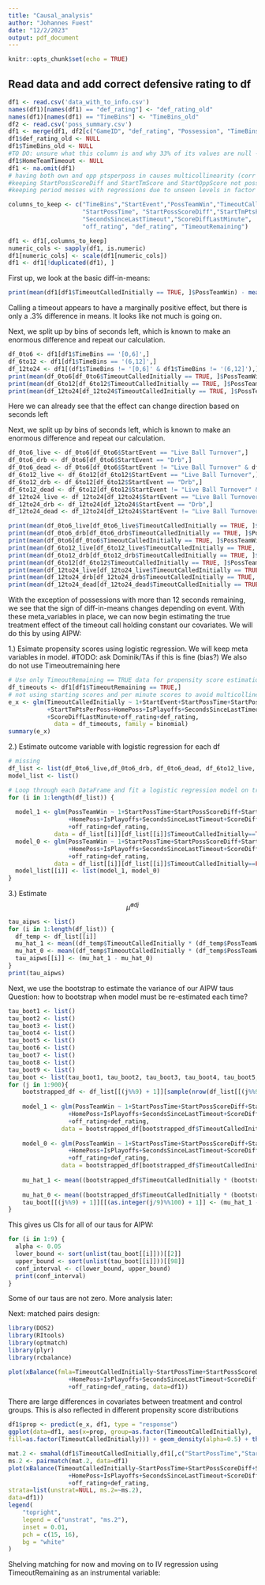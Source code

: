 ```yaml
---
title: "Causal_analysis"
author: "Johannes Fuest"
date: "12/2/2023"
output: pdf_document
---
```


```r
knitr::opts_chunk$set(echo = TRUE)
```

## Read data and add correct defensive rating to df
```r
df1 <- read.csv('data_with_to_info.csv')
names(df1)[names(df1) == "def_rating"] <- "def_rating_old"
names(df1)[names(df1) == "TimeBins"] <- "TimeBins_old"
df2 <- read.csv('poss_summary.csv')
df1 <- merge(df1, df2[c("GameID", "def_rating", "Possession", "TimeBins")], by = c("GameID", "Possession"), all.x = TRUE)
df1$def_rating_old <- NULL
df1$TimeBins_old <- NULL
#TO DO: unsure what this column is and why 33% of its values are null -> ask the squad
df1$HomeTeamTimeout <- NULL
df1 <- na.omit(df1)
# having both own and opp ptsperposs in causes multicollinearity (corr .99) -> keep only own
#keeping StartPossScoreDiff and StartTmScore and StartOppScore not possible due to multicollinearity -> keep only StartPossScorediff
#keeping period messes with regressions due to unseen levels in factor

columns_to_keep <- c("TimeBins","StartEvent","PossTeamWin","TimeoutCalledInitially",
                     "StartPossTime", "StartPossScoreDiff","StartTmPtsPerPoss","HomePoss","IsPlayoffs",
                     "SecondsSinceLastTimeout","ScoreDiffLastMinute", 
                     "off_rating", "def_rating", "TimeoutRemaining")

df1 <- df1[,columns_to_keep]
numeric_cols <- sapply(df1, is.numeric)
df1[numeric_cols] <- scale(df1[numeric_cols])
df1 <- df1[!duplicated(df1), ]
```

First up, we look at the basic diff-in-means:
```r
print(mean(df1[df1$TimeoutCalledInitially == TRUE, ]$PossTeamWin) - mean(df1[df1$TimeoutCalledInitially == FALSE, ]$PossTeamWin))
```
Calling a timeout appears to have a marginally positive effect, but there is 
only a .3% difference in means. It looks like not much is going on. 

Next, we split up by bins of seconds left, which is known to make an enormous 
difference and repeat our calculation.
```r
df_0to6 <- df1[df1$TimeBins == '[0,6]',]
df_6to12 <- df1[df1$TimeBins == '(6,12]',]
df_12to24 <- df1[(df1$TimeBins != '[0,6]' & df1$TimeBins != '(6,12]'),]
print(mean(df_0to6[df_0to6$TimeoutCalledInitially == TRUE, ]$PossTeamWin) - mean(df_0to6[df_0to6$TimeoutCalledInitially == FALSE, ]$PossTeamWin))
print(mean(df_6to12[df_6to12$TimeoutCalledInitially == TRUE, ]$PossTeamWin) - mean(df_6to12[df_6to12$TimeoutCalledInitially == FALSE, ]$PossTeamWin))
print(mean(df_12to24[df_12to24$TimeoutCalledInitially == TRUE, ]$PossTeamWin) - mean(df_12to24[df_12to24$TimeoutCalledInitially == FALSE, ]$PossTeamWin))

```
Here we can already see that the effect can change direction based on seconds left

Next, we split up by bins of seconds left, which is known to make an enormous 
difference and repeat our calculation.

```r
df_0to6_live <- df_0to6[df_0to6$StartEvent == "Live Ball Turnover",]
df_0to6_drb <- df_0to6[df_0to6$StartEvent == "Drb",]
df_0to6_dead <- df_0to6[df_0to6$StartEvent != "Live Ball Turnover" & df_0to6$StartEvent != "Drb" ,]
df_6to12_live <- df_6to12[df_6to12$StartEvent == "Live Ball Turnover",]
df_6to12_drb <- df_6to12[df_6to12$StartEvent == "Drb",]
df_6to12_dead <- df_6to12[df_6to12$StartEvent != "Live Ball Turnover" & df_6to12$StartEvent != "Drb" ,]
df_12to24_live <- df_12to24[df_12to24$StartEvent == "Live Ball Turnover",]
df_12to24_drb <- df_12to24[df_12to24$StartEvent == "Drb",]
df_12to24_dead <- df_12to24[df_12to24$StartEvent != "Live Ball Turnover" & df_12to24$StartEvent != "Drb" ,]

print(mean(df_0to6_live[df_0to6_live$TimeoutCalledInitially == TRUE, ]$PossTeamWin) - mean(df_0to6_live[df_0to6_live$TimeoutCalledInitially == FALSE, ]$PossTeamWin))
print(mean(df_0to6_drb[df_0to6_drb$TimeoutCalledInitially == TRUE, ]$PossTeamWin) - mean(df_0to6_drb[df_0to6_drb$TimeoutCalledInitially == FALSE, ]$PossTeamWin))
print(mean(df_0to6[df_0to6$TimeoutCalledInitially == TRUE, ]$PossTeamWin) - mean(df_0to6[df_0to6$TimeoutCalledInitially == FALSE, ]$PossTeamWin))
print(mean(df_6to12_live[df_6to12_live$TimeoutCalledInitially == TRUE, ]$PossTeamWin) - mean(df_6to12_live[df_6to12_live$TimeoutCalledInitially == FALSE, ]$PossTeamWin))
print(mean(df_6to12_drb[df_6to12_drb$TimeoutCalledInitially == TRUE, ]$PossTeamWin) - mean(df_6to12_drb[df_6to12_drb$TimeoutCalledInitially == FALSE, ]$PossTeamWin))
print(mean(df_6to12[df_6to12$TimeoutCalledInitially == TRUE, ]$PossTeamWin) - mean(df_6to12[df_6to12$TimeoutCalledInitially == FALSE, ]$PossTeamWin))
print(mean(df_12to24_live[df_12to24_live$TimeoutCalledInitially == TRUE, ]$PossTeamWin) - mean(df_12to24_live[df_12to24_live$TimeoutCalledInitially == FALSE, ]$PossTeamWin))
print(mean(df_12to24_drb[df_12to24_drb$TimeoutCalledInitially == TRUE, ]$PossTeamWin) - mean(df_12to24_drb[df_12to24_drb$TimeoutCalledInitially == FALSE, ]$PossTeamWin))
print(mean(df_12to24_dead[df_12to24_dead$TimeoutCalledInitially == TRUE, ]$PossTeamWin) - mean(df_12to24_dead[df_12to24_dead$TimeoutCalledInitially == FALSE, ]$PossTeamWin))
```
With the exception of possessions with more than 12 seconds remaining, we see that
the sign of diff-in-means changes depending on event. With these meta_variables 
in place, we can now begin estimating the true treatment effect of the timeout
call holding constant our covariates. We will do this by using AIPW:

1.) Esimate propensity scores using logistic regression. We will keep meta
variables in model. #TODO: ask Dominik/TAs if this is fine (bias?) We also do not
use Timeoutremaining here
```r
# Use only TimeoutRemaining == TRUE data for propensity score estimation
df_timeouts <- df1[df1$TimeoutRemaining == TRUE,]
# not using starting scores and per minute scores to avoid multicollinearity (was getting N/A coef values)
e_x <- glm(TimeoutCalledInitially ~ 1+StartEvent+StartPossTime+StartPossScoreDiff
           +StartTmPtsPerPoss+HomePoss+IsPlayoffs+SecondsSinceLastTimeout
           +ScoreDiffLastMinute+off_rating+def_rating,
             data = df_timeouts, family = binomial)
summary(e_x)
```
2.) Estimate outcome variable with logistic regression for each df
```r
# missing
df_list <- list(df_0to6_live,df_0to6_drb, df_0to6_dead, df_6to12_live, df_6to12_drb, df_6to12_dead, df_12to24_live, df_12to24_drb, df_12to24_dead)
model_list <- list()

# Loop through each DataFrame and fit a logistic regression model on treatments and controls respectively (have to leave out starting event, also leaving out period due to issues from rare overtimes)
for (i in 1:length(df_list)) {
  
  model_1 <- glm(PossTeamWin ~ 1+StartPossTime+StartPossScoreDiff+StartTmPtsPerPoss
                 +HomePoss+IsPlayoffs+SecondsSinceLastTimeout+ScoreDiffLastMinute
                 +off_rating+def_rating,
             data = df_list[[i]][df_list[[i]]$TimeoutCalledInitially==TRUE,], family = binomial)
  model_0 <- glm(PossTeamWin ~ 1+StartPossTime+StartPossScoreDiff+StartTmPtsPerPoss
                 +HomePoss+IsPlayoffs+SecondsSinceLastTimeout+ScoreDiffLastMinute
                 +off_rating+def_rating,
             data = df_list[[i]][df_list[[i]]$TimeoutCalledInitially==FALSE,], family = binomial)
  model_list[[i]] <- list(model_1, model_0)
}
```
3.) Estimate $$\hat{\mu}^{adj}$$
```r
tau_aipws <- list()
for (i in 1:length(df_list)) {
  df_temp <- df_list[[i]]
  mu_hat_1 <- mean((df_temp$TimeoutCalledInitially * (df_temp$PossTeamWin - suppressWarnings(predict(model_list[[i]][[1]], df_temp, type = "response")))/predict(e_x, df_temp, type = "response")) +  suppressWarnings(predict(model_list[[i]][[1]], df_temp, type = "response")))
  mu_hat_0 <- mean((df_temp$TimeoutCalledInitially * (df_temp$PossTeamWin - suppressWarnings(predict(model_list[[i]][[2]], df_temp, type = "response")))/predict(e_x, df_temp, type = "response")) + suppressWarnings(predict(model_list[[i]][[2]], df_temp, type = "response")))
  tau_aipws[[i]] <- (mu_hat_1 - mu_hat_0)
}
print(tau_aipws)
```
Next, we use the bootstrap to estimate the variance of our AIPW taus
Question: how to bootstrap when model must be re-estimated each time?
```r
tau_boot1 <- list()
tau_boot2 <- list()
tau_boot3 <- list()
tau_boot4 <- list()
tau_boot5 <- list()
tau_boot6 <- list()
tau_boot7 <- list()
tau_boot8 <- list()
tau_boot9 <- list()
tau_boot <- list(tau_boot1, tau_boot2, tau_boot3, tau_boot4, tau_boot5, tau_boot6, tau_boot7, tau_boot8, tau_boot9)
for (j in 1:900){
    bootstrapped_df <- df_list[[(j%%9) + 1]][sample(nrow(df_list[[(j%%9) + 1]]), nrow(df_list[[(j%%9) + 1]])*0.99, replace = FALSE), ]
    
    model_1 <- glm(PossTeamWin ~ 1+StartPossTime+StartPossScoreDiff+StartTmPtsPerPoss
                 +HomePoss+IsPlayoffs+SecondsSinceLastTimeout+ScoreDiffLastMinute
                 +off_rating+def_rating,
               data = bootstrapped_df[bootstrapped_df$TimeoutCalledInitially==TRUE,], family = binomial)
    
    model_0 <- glm(PossTeamWin ~ 1+StartPossTime+StartPossScoreDiff+StartTmPtsPerPoss
                 +HomePoss+IsPlayoffs+SecondsSinceLastTimeout+ScoreDiffLastMinute
                 +off_rating+def_rating,
               data = bootstrapped_df[bootstrapped_df$TimeoutCalledInitially==FALSE,], family = binomial)
    
    mu_hat_1 <- mean((bootstrapped_df$TimeoutCalledInitially * (bootstrapped_df$PossTeamWin - predict(model_1, bootstrapped_df, type = "response"))/predict(e_x, bootstrapped_df, type = "response")) +  predict(model_1, bootstrapped_df, type = "response"))
    
    mu_hat_0 <- mean((bootstrapped_df$TimeoutCalledInitially * (bootstrapped_df$PossTeamWin - predict(model_0, bootstrapped_df, type = "response"))/predict(e_x, bootstrapped_df, type = "response")) +  predict(model_0, bootstrapped_df, type = "response"))
    tau_boot[[(j%%9) + 1]][[(as.integer(j/9)%%100) + 1]] <- (mu_hat_1 - mu_hat_0)
}
```
This gives us CIs for all of our taus for AIPW:
```r
for (i in 1:9) {
  alpha <- 0.05
  lower_bound <- sort(unlist(tau_boot[[i]]))[[2]]
  upper_bound <- sort(unlist(tau_boot[[i]]))[[98]]
  conf_interval <- c(lower_bound, upper_bound)
  print(conf_interval)
}

```
Some of our taus are not zero. More analysis later: 

Next: matched pairs design:
```r
library(DOS2)
library(RItools)
library(optmatch)
library(plyr)
library(rcbalance)
```
```r
plot(xBalance(fmla=TimeoutCalledInitially~StartPossTime+StartPossScoreDiff+StartTmPtsPerPoss
                 +HomePoss+IsPlayoffs+SecondsSinceLastTimeout+ScoreDiffLastMinute
                 +off_rating+def_rating, data=df1))
```
There are large differences in covariates between treatment and control groups.
This is also reflected in different propensity score distributions
```r
df1$prop <- predict(e_x, df1, type = "response")
ggplot(data=df1, aes(x=prop, group=as.factor(TimeoutCalledInitially),
fill=as.factor(TimeoutCalledInitially))) + geom_density(alpha=0.5) + theme_bw()
```
```r
mat.2 <- smahal(df1$TimeoutCalledInitially,df1[,c("StartPossTime","StartPossScoreDiff","StartTmPtsPerPoss","HomePoss","IsPlayoffs","SecondsSinceLastTimeout","ScoreDiffLastMinute","off_rating","def_rating")])
ms.2 <- pairmatch(mat.2, data=df1)
plot(xBalance(TimeoutCalledInitially~StartPossTime+StartPossScoreDiff+StartTmPtsPerPoss
                 +HomePoss+IsPlayoffs+SecondsSinceLastTimeout+ScoreDiffLastMinute
                 +off_rating+def_rating,
strata=list(unstrat=NULL, ms.2=~ms.2),
data=df1))
legend(
    "topright",
    legend = c("unstrat", "ms.2"),
    inset = 0.01,
    pch = c(15, 16),
    bg = "white"
)
```
Shelving matching for now and moving on to IV regression using TimeoutRemaining
as an instrumental variable:
```r

```

